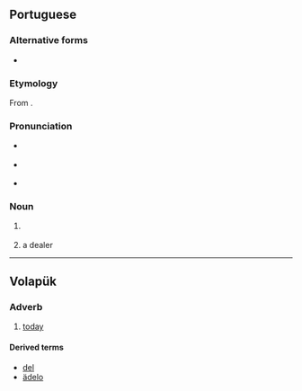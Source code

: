 {{also|Adelo|ädelo}}
==Portuguese==

===Alternative forms===
* {{l|pt|adeleiro}}

===Etymology===
From {{etyl|ar|pt}} {{m|ar|الدِلَال||auctioneer}}.

===Pronunciation===
* {{a|Portugal}} {{IPA|pt|/ɐ.ˈðɛ.lu/}}
* {{a|Brazil}} {{IPA|pt|/a.ˈdɛ.lu/}}
* {{hyphenation|pt|a|de|lo}}

===Noun===
{{pt-noun|m|f=adela}} {{tlb|pt|chiefly|Portugal}}

# {{l|en|thrift shop}} {{gloss|shop which sells used goods}}
#: {{syn|pt|brechó|q1=Brazil}}
# a {{l|en|secondhand}} dealer

----

==Volapük==

===Adverb===
{{head|vo|adverb}}

# [[today]]

====Derived terms====
* [[del]]
* [[ädelo]]